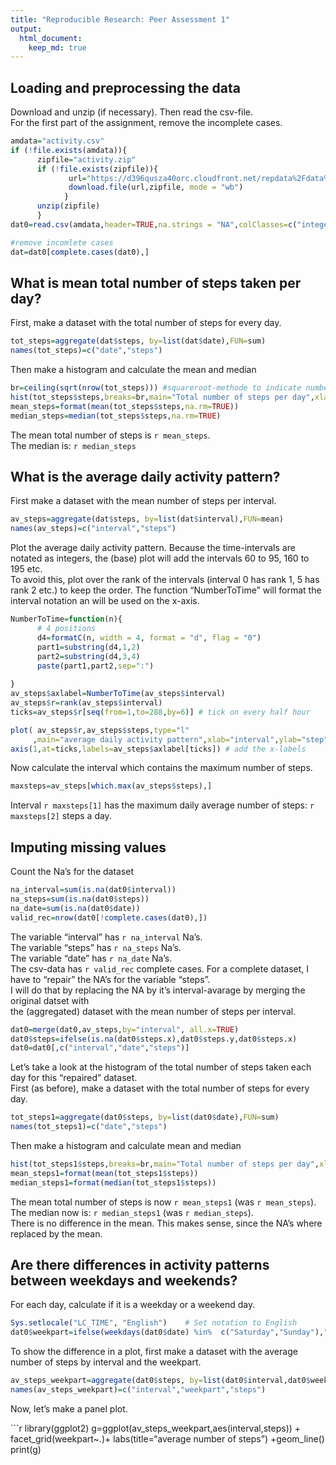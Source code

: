 ```yaml
---
title: "Reproducible Research: Peer Assessment 1"
output: 
  html_document:
    keep_md: true
---
```

  
  
## Loading and preprocessing the data
Download and unzip (if necessary). Then read the csv-file.  
For the first part of the assignment, remove the incomplete cases.  

```r
amdata="activity.csv"
if (!file.exists(amdata)){
      zipfile="activity.zip"
      if (!file.exists(zipfile)){
             url="https://d396qusza40orc.cloudfront.net/repdata%2Fdata%2Factivity.zip"
             download.file(url,zipfile, mode = "wb")
            }
      unzip(zipfile)
      }
dat0=read.csv(amdata,header=TRUE,na.strings = "NA",colClasses=c("integer","Date","integer"))

#remove incomlete cases
dat=dat0[complete.cases(dat0),]
````
  
## What is mean total number of steps taken per day?

First, make a dataset with the total number of steps for every day.   
```r
tot_steps=aggregate(dat$steps, by=list(dat$date),FUN=sum)
names(tot_steps)=c("date","steps")
```
Then make a histogram and calculate the mean and median  
```r
br=ceiling(sqrt(nrow(tot_steps))) #squareroot-methode to indicate number of bars
hist(tot_steps$steps,breaks=br,main="Total number of steps per day",xlab="mean total steps",col="gray")
mean_steps=format(mean(tot_steps$steps,na.rm=TRUE))
median_steps=median(tot_steps$steps,na.rm=TRUE)
```  
The mean total number of steps is `r mean_steps`.  
The median is: `r median_steps`  
  
## What is the average daily activity pattern?
First make a dataset with the mean number of steps per interval.   
```r
av_steps=aggregate(dat$steps, by=list(dat$interval),FUN=mean)
names(av_steps)=c("interval","steps")
```   
Plot the average daily activity pattern. Because the time-intervals are notated as integers, the (base) plot will add the intervals 60 to 95, 160 to 195 etc.  
To avoid this, plot over the rank of the intervals (interval 0 has rank 1, 5 has rank 2 etc.) to keep the order. The function "NumberToTime" will format the interval notation an will be used on the x-axis. 
```r
NumberToTime=function(n){
      # 4 positions
      d4=formatC(n, width = 4, format = "d", flag = "0")  
      part1=substring(d4,1,2)
      part2=substring(d4,3,4)
      paste(part1,part2,sep=":")
                      
}
av_steps$axlabel=NumberToTime(av_steps$interval)
av_steps$r=rank(av_steps$interval)
ticks=av_steps$r[seq(from=1,to=288,by=6)] # tick on every half hour

plot( av_steps$r,av_steps$steps,type="l"
     ,main="average daily activity pattern",xlab="interval",ylab="step",xaxt="n")
axis(1,at=ticks,labels=av_steps$axlabel[ticks]) # add the x-labels
```
Now calculate the interval which contains the maximum number of steps.
```r
maxsteps=av_steps[which.max(av_steps$steps),]
```
Interval `r maxsteps[1]` has the maximum daily average number of steps: `r maxsteps[2]` steps a day.  

## Imputing missing values
Count the Na's for the dataset
```r
na_interval=sum(is.na(dat0$interval))
na_steps=sum(is.na(dat0$steps))
na_date=sum(is.na(dat0$date))
valid_rec=nrow(dat0[!complete.cases(dat0),])
``` 
The variable "interval" has `r na_interval` Na's.  
The variable "steps" has `r na_steps` Na's.  
The variable "date" has `r na_date` Na's.  
The csv-data has `r valid_rec` complete cases. 
For a complete dataset, I have to "repair" the NA's for the variable "steps".  
I will do that by replacing the NA by it's interval-avarage by merging the original datset with    
the (aggregated) dataset with the mean number of steps per interval.  
```r
dat0=merge(dat0,av_steps,by="interval", all.x=TRUE)
dat0$steps=ifelse(is.na(dat0$steps.x),dat0$steps.y,dat0$steps.x)
dat0=dat0[,c("interval","date","steps")]
```   
Let's take a look at the histogram  of the total number of steps taken each day for this "repaired" dataset.   
First (as before), make a dataset with the total number of steps for every day.   
```r
tot_steps1=aggregate(dat0$steps, by=list(dat0$date),FUN=sum)
names(tot_steps1)=c("date","steps")
```  
Then make a histogram and calculate mean and median  
```r
hist(tot_steps1$steps,breaks=br,main="Total number of steps per day",xlab="",col="gray")
mean_steps1=format(mean(tot_steps1$steps))
median_steps1=format(median(tot_steps1$steps))
```  
The mean total number of steps is now `r mean_steps1` (was `r mean_steps`).  
The median now is: `r median_steps1` (was `r median_steps`).  
There is no difference in the mean. This makes sense, since the NA's where replaced by the mean.  

  
## Are there differences in activity patterns between weekdays and weekends?  
For each day, calculate if it is a weekday or a weekend day.   
```r
Sys.setlocale("LC_TIME", "English")    # Set notation to English
dat0$weekpart=ifelse(weekdays(dat0$date) %in%  c("Saturday","Sunday"),"weekend","weekday")
``` 
To show the difference in a plot, first make a dataset with the average number of steps by interval and the weekpart.    
```r
av_steps_weekpart=aggregate(dat0$steps, by=list(dat0$interval,dat0$weekpart),FUN=mean)
names(av_steps_weekpart)=c("interval","weekpart","steps")
``` 
Now, let's make a panel plot.

```r
library(ggplot2)
g=ggplot(av_steps_weekpart,aes(interval,steps)) + facet_grid(weekpart~.)+   labs(title="average number of steps") +geom_line() 
print(g)
